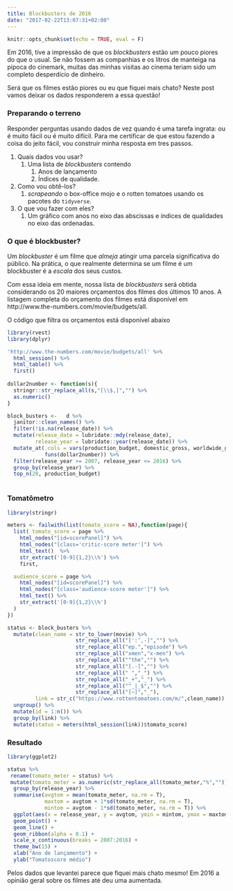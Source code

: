 ```yaml
---
title: Blockbusters de 2016
date: "2017-02-22T13:07:31+02:00"
---
```


```r
knitr::opts_chunk$set(echo = TRUE, eval = F)
```

Em 2016, tive a impressão de que os _blockbusters_ estão um pouco piores do que o usual. Se não fossem as companhias e os litros de manteiga na pipoca do cinemark, muitas das minhas visitas ao cinema teriam sido um completo desperdício de dinheiro.

Será que os filmes estão piores ou eu que fiquei mais chato? Neste post vamos deixar os dados responderem a essa questão!

<!--more-->

### Preparando o terreno

Responder perguntas usando dados de vez quando é uma tarefa ingrata: ou é muito fácil ou é muito difícil. Para me certificar de que estou fazendo a coisa do jeito fácil, vou construir minha resposta em tres passos.

1. Quais dados vou usar?
    1. Uma lista de _blockbusters_ contendo
        1. Anos de lançamento 
        1. Índices de qualidade.
1. Como vou obtê-los?
    1. _scrapeando_ o box-office mojo e o rotten tomatoes usando os pacotes do `tidyverse`.
1. O que vou fazer com eles?
    1. Um gráfico com anos no eixo das abscissas e índices de qualidades no eixo das ordenadas.
    
### O que é blockbuster?

Um _blockbuster_ é um filme que _almeja_ atingir uma parcela significativa do público. Na prática, o que realmente determina se um filme é um blockbuster é a _escala_ dos seus custos.

Com essa ideia em mente, nossa lista de _blockbusters_ será obtida considerando os 20 maiores orçamentos dos filmes dos últimos 10 anos. A listagem completa do orçamento dos filmes está disponível em http://www.the-numbers.com/movie/budgets/all.

O código que filtra os orçamentos está disponível abaixo

```r
library(rvest)
library(dplyr)

'http://www.the-numbers.com/movie/budgets/all' %>% 
  html_session() %>% 
  html_table() %>% 
  first()
  
dollar2number <- function(s){
  stringr::str_replace_all(s,"[\\$,]","") %>% 
  as.numeric()
}

block_busters <-   d %>% 
  janitor::clean_names() %>% 
  filter(!is.na(release_date)) %>% 
  mutate(release_date = lubridate::mdy(release_date),
         release_year = lubridate::year(release_date)) %>% 
  mutate_at(.cols = vars(production_budget, domestic_gross, worldwide_gross),
            funs(dollar2number)) %>% 
  filter(release_year >= 2007, release_year <= 2016) %>% 
  group_by(release_year) %>% 
  top_n(20, production_budget)
  
```

### Tomatômetro

```r
library(stringr)

meters <- failwith(list(tomato_score = NA),function(page){
  list( tomato_score = page %>%
    html_nodes("[id=scorePanel]") %>%
    html_nodes("[class='critic-score meter']") %>%
    html_text()  %>%
    str_extract('[0-9]{1,2}\\%') %>%
    first,

  audience_score = page %>%
    html_nodes("[id=scorePanel]") %>%
    html_nodes("[class='audience-score meter']") %>%
    html_text() %>%
    str_extract('[0-9]{1,2}\\%')
  )
})

status <- block_busters %>% 
  mutate(clean_name = str_to_lower(movie) %>% 
                      str_replace_all("[':’,-]","") %>%
                      str_replace_all("ep.","episode") %>% 
                      str_replace_all("xmen","x-men") %>% 
                      str_replace_all("^the","") %>% 
                      str_replace_all("[.-]","") %>% 
                      str_replace_all(" ","_") %>% 
                      str_replace_all("_+","_") %>% 
                      str_replace_all("^_|_$","") %>% 
                      str_replace_all("[—]","_"),
         link = str_c("https://www.rottentomatoes.com/m/",clean_name)) %>% 
  ungroup() %>% 
  mutate(id = 1:n()) %>% 
  group_by(link) %>% 
  mutate(status = meters(html_session(link))$tomato_score)

```

### Resultado

```r
library(ggplot2)

status %>% 
 rename(tomato_meter = status) %>% 
 mutate(tomato_meter = as.numeric(str_replace_all(tomato_meter,"%",""))) %>% 
  group_by(release_year) %>% 
  summarise(avgtom = mean(tomato_meter, na.rm = T),
            maxtom = avgtom + 1*sd(tomato_meter, na.rm = T),
            mintom = avgtom - 1*sd(tomato_meter, na.rm = T)) %>% 
  ggplot(aes(x = release_year, y = avgtom, ymin = mintom, ymax = maxtom)) +
  geom_point() +
  geom_line() +
  geom_ribbon(alpha = 0.1) +
  scale_x_continuous(breaks = 2007:2016) +
  theme_bw(15) +
  xlab("Ano de lançamento") +
  ylab("Tomatoscore médio")
```

Pelos dados que levantei parece que fiquei mais chato mesmo! Em 2016 a opinião geral sobre os filmes até deu uma aumentada.


